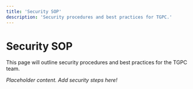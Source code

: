```yaml
---
title: 'Security SOP'
description: 'Security procedures and best practices for TGPC.'
---
```


# Security SOP

This page will outline security procedures and best practices for the TGPC team.

_Placeholder content. Add security steps here!_ 